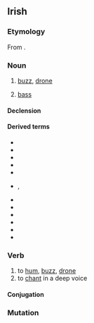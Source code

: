 ==Irish==

===Etymology===
From {{etyl|sga|ga}} {{term/t|sga|dord||buzzing, humming, droning, intoning}}.

===Noun===
{{ga-noun|g=m|doird|doird}}

# [[buzz]], [[drone]]
# {{context|music|lang=ga}} [[bass]]

====Declension====
{{ga-decl-m1|d|ord|oird}}

====Derived terms====
{{der-top}}
* {{l|ga|dordfhocal|gloss=buzzword}}
* {{l|ga|dord figiúrtha|gloss=figured bass}}
* {{l|ga|dord-druma|gloss=bass drum}}
* {{l|ga|dordeochair|gloss=bass clef}}
* {{l|ga|dordghuth|gloss=bass voice}}
* {{l/ga|dordlíne}}, {{l|ga|líne an doird|gloss=bassline}}
{{der-mid}}
* {{l|ga|dordóir|gloss=bassist}}
* {{l|ga|dordveidhil|gloss=cello}}
* {{l|ga|dordveidhlín|gloss=bass fiddle}}
* {{l|ga|fo-dhord|gloss=subdued murmur; backbiting}}
* {{l|ga|fo-dhordaire|gloss=subwoofer}}
* {{l|ga|olldord|gloss=double bass, contrabass}}
{{der-bottom}}

===Verb===
{{ga-verb|pres=dordann|fut=dordfaidh|vn=dordadh|pp=dordta}}

# to [[hum]], [[buzz]], [[drone]]
# to [[chant]] in a deep voice

====Conjugation====
{{ga-conj-1a|d|or|d|broad}}

===Mutation===
{{ga mut cons|d|ord}}